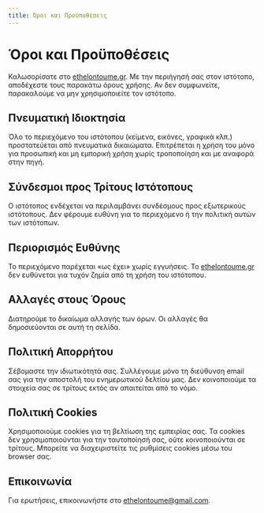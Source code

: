 ```yaml
---
title: Όροι και Προϋποθέσεις
---
```


# Όροι και Προϋποθέσεις

Καλωσορίσατε στο [ethelontoume.gr](https://ethelontoume.gr). Με την περιήγησή σας στον ιστότοπο, αποδέχεστε τους παρακάτω όρους χρήσης. Αν δεν συμφωνείτε, παρακαλούμε να μην χρησιμοποιείτε τον ιστότοπο.

## Πνευματική Ιδιοκτησία
Όλο το περιεχόμενο του ιστότοπου (κείμενα, εικόνες, γραφικά κλπ.) προστατεύεται από πνευματικά δικαιώματα. Επιτρέπεται η χρήση του μόνο για προσωπική και μη εμπορική χρήση χωρίς τροποποίηση και με αναφορά στην πηγή.

## Σύνδεσμοι προς Τρίτους Ιστότοπους
Ο ιστότοπος ενδέχεται να περιλαμβάνει συνδέσμους προς εξωτερικούς ιστότοπους. Δεν φέρουμε ευθύνη για το περιεχόμενο ή την πολιτική αυτών των ιστότοπων.

## Περιορισμός Ευθύνης
Το περιεχόμενο παρέχεται «ως έχει» χωρίς εγγυήσεις. Το [ethelontoume.gr](https://ethelontoume.gr) δεν ευθύνεται για τυχόν ζημία από τη χρήση του ιστότοπου.

## Αλλαγές στους Όρους
Διατηρούμε το δικαίωμα αλλαγής των όρων. Οι αλλαγές θα δημοσιεύονται σε αυτή τη σελίδα.

## Πολιτική Απορρήτου
Σέβομαστε την ιδιωτικότητά σας. Συλλέγουμε μόνο τη διεύθυνση email σας για την αποστολή του ενημερωτικού δελτίου μας. Δεν κοινοποιούμε τα στοιχεία σας σε τρίτους εκτός αν απαιτείται από το νόμο.

## Πολιτική Cookies
Χρησιμοποιούμε cookies για τη βελτίωση της εμπειρίας σας. Τα cookies δεν χρησιμοποιούνται για την ταυτοποίησή σας, ούτε κοινοποιούνται σε τρίτους. Μπορείτε να διαχειριστείτε τις ρυθμίσεις cookies μέσω του browser σας.

## Επικοινωνία
Για ερωτήσεις, επικοινωνήστε στο [ethelontoume@gmail.com](mailto:ethelontoume@gmail.com).
